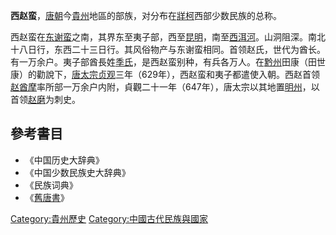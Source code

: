 '''西赵蛮'''，[[唐朝|唐朝]]今[[貴州|貴州]]地區的部族，对分布在[[牂柯|牂柯]]西部少数民族的总称。

西赵蛮在[[东谢蛮|东谢蛮]]之南，其界东至夷子部，西至[[昆明|昆明]]，南至[[西洱河|西洱河]]。山洞阻深。南北十八日行，东西二十三日行。其风俗物产与东谢蛮相同。首领赵氏，世代为酋长。有一万余户。夷子部酋長姓[[季氏|季氏]]，是西赵蛮别种，有兵各万人。在[[黔州|黔州]]田康（田世康）的勸說下，[[唐太宗|唐太宗]][[贞观|贞观]]三年（629年），西赵蛮和夷子都遣使入朝。西赵首领[[赵磨|赵酋摩]]率所部一万余户内附，貞觀二十一年（647年），唐太宗以其地置[[明州|明州]]，以首领[[赵磨|赵磨]]为刺史。

==參考書目==
*《中国历史大辞典》
*《中国少数民族史大辞典》
*《民族词典》
*《[[舊唐書|舊唐書]]》

[[Category:貴州歷史|Category:貴州歷史]]
[[Category:中國古代民族與國家|Category:中國古代民族與國家]]